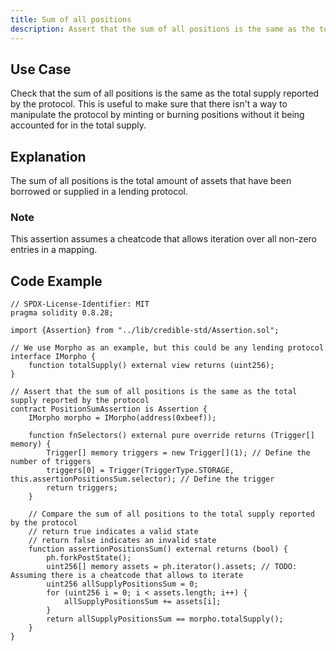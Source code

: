 ```yaml
---
title: Sum of all positions
description: Assert that the sum of all positions is the same as the total supply reported by the protocol
---
```


## Use Case
Check that the sum of all positions is the same as the total supply reported by the protocol.
This is useful to make sure that there isn't a way to manipulate the protocol by minting or burning positions without it being accounted for in the total supply.

## Explanation
The sum of all positions is the total amount of assets that have been borrowed or supplied in a lending protocol.

### Note
This assertion assumes a cheatcode that allows iteration over all non-zero entries in a mapping.

## Code Example
```solidity
// SPDX-License-Identifier: MIT
pragma solidity 0.8.28;

import {Assertion} from "../lib/credible-std/Assertion.sol";

// We use Morpho as an example, but this could be any lending protocol
interface IMorpho {
    function totalSupply() external view returns (uint256);
}

// Assert that the sum of all positions is the same as the total supply reported by the protocol
contract PositionSumAssertion is Assertion {
    IMorpho morpho = IMorpho(address(0xbeef));

    function fnSelectors() external pure override returns (Trigger[] memory) {
        Trigger[] memory triggers = new Trigger[](1); // Define the number of triggers
        triggers[0] = Trigger(TriggerType.STORAGE, this.assertionPositionsSum.selector); // Define the trigger
        return triggers;
    }

    // Compare the sum of all positions to the total supply reported by the protocol
    // return true indicates a valid state
    // return false indicates an invalid state
    function assertionPositionsSum() external returns (bool) {
        ph.forkPostState();
        uint256[] memory assets = ph.iterator().assets; // TODO: Assuming there is a cheatcode that allows to iterate
        uint256 allSupplyPositionsSum = 0;
        for (uint256 i = 0; i < assets.length; i++) {
            allSupplyPositionsSum += assets[i];
        }
        return allSupplyPositionsSum == morpho.totalSupply();
    }
}
```
